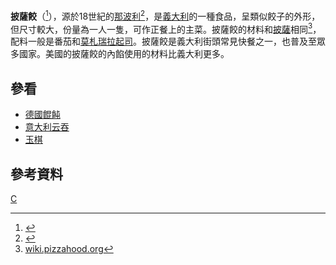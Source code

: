 {{NoteTA
|G1=Food
}}
{{About|一種體積較大、形如中國[[餃子|餃子]]、常被誤稱為意大利餃子和[[比萨饼|比萨饼]]的食品|類似中國[[餛飩|餛飩]]的意大利麵食|意大利馄饨|一種形狀規則、體積較小的意大利麵食|意大利餃}}
{{Infobox prepared food
| name             = 
披薩餃| image            = [[File:Calzone_fritto.jpg|250px]]
| caption          =
| alternate_name   =卡爾佐內、披薩包
| country          = [[意大利|意大利]]
| region           =
| creator          =
| course           =
| type             = 麵粉類
| served           =
| main_ingredient  = [[里考塔|里考塔]]、[[莫札瑞拉起司|莫札瑞拉起司]]、[[火腿|火腿]]
| variations       =  蕃茄、魚、菜
| calories         =
| other            =
}}
'''披薩餃'''（{{Lang-it|calzone}}<ref>{{Cite web |url=http://dictionary.reference.com/browse/calzone |title=dictionary.com |accessdate=2015-12-27 |archive-date=2015-11-25 |archive-url=https://web.archive.org/web/20151125095455/http://dictionary.reference.com/browse/calzone |dead-url=no }}</ref>），源於18世紀的[[那波利|那波利]]<ref name=":0">{{Cite book|last=Gosetti|first=Anna|title=Le Ricette Regionali Italiane|last2=Salda|first2=Della|publisher=Casa Editrice|year=1967|pages=785–787|language=it|asin=B002FIQ5YA}}</ref>，是[[義大利|義大利]]的一種食品，呈類似餃子的外形，但尺寸較大，份量為一人一隻，可作正餐上的主菜。披薩餃的材料和[[披薩|披薩]]相同<ref>[http://wiki.pizzahood.org/index.php?title=Great_Schism wiki.pizzahood.org]{{dead link|date=2017年11月 |bot=InternetArchiveBot |fix-attempted=yes }}</ref>，配料一般是番茄和[[莫札瑞拉起司|莫札瑞拉起司]]。披薩餃是義大利街頭常見快餐之一，也普及至眾多國家。美國的披薩餃的內餡使用的材料比義大利更多。

== 參看 ==
* [[德國餛飩|德國餛飩]]
* [[意大利云吞|意大利云吞]]
* [[玉棋|玉棋]]

== 參考資料 ==
{{Reflist}}

{{Commonscat|Calzone}}
[[Category:義大利食品|C]]